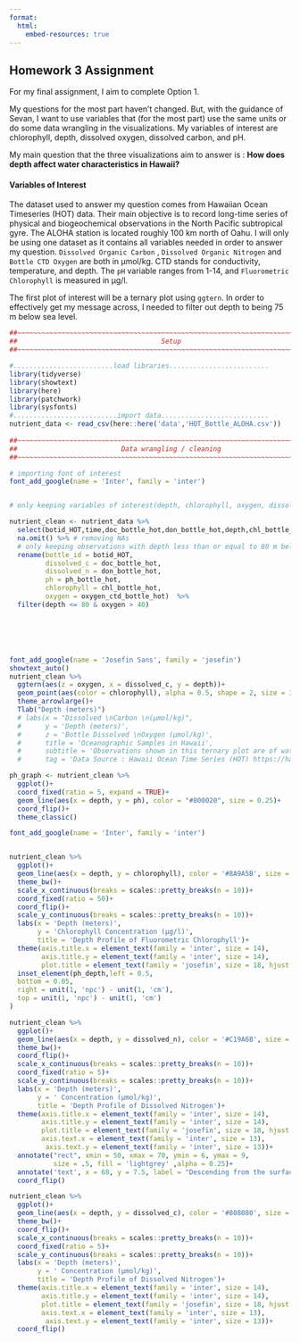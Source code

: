 ```yaml
---
format:
  html:
    embed-resources: true
---
```


## Homework 3 Assignment

For my final assignment, I aim to complete Option 1.

My questions for the most part haven't changed. But, with the guidance of Sevan, I want to use variables that (for the most part) use the same units or do some data wrangling in the visualizations. My variables of interest are chlorophyll, depth, dissolved oxygen, dissolved carbon, and pH.

My main question that the three visualizations aim to answer is : **How does depth affect water characteristics in Hawaii?**

#### Variables of Interest

The dataset used to answer my question comes from Hawaiian Ocean Timeseries (HOT) data. Their main objective is to record long-time series of physical and biogeochemical observations in the North Pacific subtropical gyre. The ALOHA station is located roughly 100 km north of Oahu. I will only be using one dataset as it contains all variables needed in order to answer my question. `Dissolved Organic Carbon` , `Dissolved Organic Nitrogen` and `Bottle CTD Oxygen` are both in µmol/kg. CTD stands for conductivity, temperature, and depth. The `pH` variable ranges from 1-14, and `Fluorometric Chlorophyll` is measured in µg/l.

The first plot of interest will be a ternary plot using `ggtern`. In order to effectively get my message across, I needed to filter out depth to being 75 m below sea level.

```r
##~~~~~~~~~~~~~~~~~~~~~~~~~~~~~~~~~~~~~~~~~~~~~~~~~~~~~~~~~~~~~~~~~~~~~~~~~~~~~~
##                                    Setup                                 ----
##~~~~~~~~~~~~~~~~~~~~~~~~~~~~~~~~~~~~~~~~~~~~~~~~~~~~~~~~~~~~~~~~~~~~~~~~~~~~~~

#.........................load libraries.........................
library(tidyverse)
library(showtext)
library(here)
library(patchwork)
library(sysfonts)
#..........................import data...........................
nutrient_data <- read_csv(here::here('data','HOT_Bottle_ALOHA.csv'))
  
##~~~~~~~~~~~~~~~~~~~~~~~~~~~~~~~~~~~~~~~~~~~~~~~~~~~~~~~~~~~~~~~~~~~~~~~~~~~~~~
##                          Data wrangling / cleaning                       ----
##~~~~~~~~~~~~~~~~~~~~~~~~~~~~~~~~~~~~~~~~~~~~~~~~~~~~~~~~~~~~~~~~~~~~~~~~~~~~~~

# importing font of interest
font_add_google(name = 'Inter', family = 'inter')


# only keeping variables of interest(depth, chlorophyll, oxygen, dissolved organic nitrogen )

nutrient_clean <- nutrient_data %>% 
  select(botid_HOT,time,doc_bottle_hot,don_bottle_hot,depth,chl_bottle_hot, botid_HOT,ph_bottle_hot, oxygen_ctd_bottle_hot, NO2_NO3_bottle_hot) %>% # selecting columns of interest
  na.omit() %>% # removing NAs
  # only keeping observations with depth less than or equal to 80 m below sea level
  rename(bottle_id = botid_HOT,
         dissolved_c = doc_bottle_hot,
         dissolved_n = don_bottle_hot,
         ph = ph_bottle_hot,
         chlorophyll = chl_bottle_hot,
         oxygen = oxygen_ctd_bottle_hot)  %>% 
  filter(depth <= 80 & oxygen > 40)






font_add_google(name = 'Josefin Sans', family = 'josefin')
showtext_auto()
nutrient_clean %>% 
  ggtern(aes(z = oxygen, x = dissolved_c, y = depth))+
  geom_point(aes(color = chlorophyll), alpha = 0.5, shape = 2, size = 3)+
  theme_arrowlarge()+
  Tlab("Depth (meters)")
  # labs(x = "Dissolved \nCarbon \n(µmol/kg)",
  #      y = 'Depth (meters)',
  #      z = 'Bottle Dissolved \nOxygen (µmol/kg)',
  #      title = 'Oceanographic Samples in Hawaii',
  #      subtitle = 'Observations shown in this ternary plot are of water samples from Niskin bottles mounted on the CTD rosette at HOT (Hawaii Ocean Time Series) \nstation ALOHA, the primary HOT sampling site.',
  #      tag = 'Data Source : Hawaii Ocean Time Series (HOT) https://hahana.soest.hawaii.edu/hot/')
```

```r
ph_graph <- nutrient_clean %>% 
  ggplot()+
  coord_fixed(ratio = 5, expand = TRUE)+
  geom_line(aes(x = depth, y = ph), color = "#800020", size = 0.25)+
  coord_flip()+
  theme_classic()
```

```r
font_add_google(name = 'Inter', family = 'inter')


nutrient_clean %>% 
  ggplot()+
  geom_line(aes(x = depth, y = chlorophyll), color = '#8A9A5B', size = 0.25)+
  theme_bw()+
  scale_x_continuous(breaks = scales::pretty_breaks(n = 10))+
  coord_fixed(ratio = 50)+
  coord_flip()+
  scale_y_continuous(breaks = scales::pretty_breaks(n = 10))+
  labs(x = 'Depth (meters)',
       y = 'Chlorophyll Concentration (µg/l)',
       title = 'Depth Profile of Fluorometric Chlorophyll')+
  theme(axis.title.x = element_text(family = 'inter', size = 14),
        axis.title.y = element_text(family = 'inter', size = 14),
        plot.title = element_text(family = 'josefin', size = 18, hjust = .5))+
  inset_element(ph_depth,left = 0.5, 
  bottom = 0.05, 
  right = unit(1, 'npc') - unit(1, 'cm'), 
  top = unit(1, 'npc') - unit(1, 'cm')
)
```

```r
nutrient_clean %>% 
  ggplot()+
  geom_line(aes(x = depth, y = dissolved_n), color = '#C19A6B', size = 0.25)+
  theme_bw()+
  coord_flip()+
  scale_x_continuous(breaks = scales::pretty_breaks(n = 10))+
  coord_fixed(ratio = 5)+
  scale_y_continuous(breaks = scales::pretty_breaks(n = 10))+
  labs(x = 'Depth (meters)',
       y = ' Concentration (µmol/kg)',
       title = 'Depth Profile of Dissolved Nitrogen')+
  theme(axis.title.x = element_text(family = 'inter', size = 14),
        axis.title.y = element_text(family = 'inter', size = 14),
        plot.title = element_text(family = 'josefin', size = 18, hjust = .5),
        axis.text.x = element_text(family = 'inter', size = 13),
         axis.text.y = element_text(family = 'inter', size = 13))+
  annotate("rect", xmin = 50, xmax = 70, ymin = 6, ymax = 9, 
           size = .5, fill = 'lightgrey' ,alpha = 0.25)+
  annotate('text', x = 68, y = 7.5, label = "Descending from the surface, the concentration of Nitrogen spikes to 9.36 µmol/kg. ", fontface = 'bold')+
  coord_flip()
```

```r
nutrient_clean %>% 
  ggplot()+
  geom_line(aes(x = depth, y = dissolved_c), color = '#808080', size = 0.25)+
  theme_bw()+
  coord_flip()+
  scale_x_continuous(breaks = scales::pretty_breaks(n = 10))+
  coord_fixed(ratio = 5)+
  scale_y_continuous(breaks = scales::pretty_breaks(n = 10))+
  labs(x = 'Depth (meters)',
       y = ' Concentration (µmol/kg)',
       title = 'Depth Profile of Dissolved Nitrogen')+
  theme(axis.title.x = element_text(family = 'inter', size = 14),
        axis.title.y = element_text(family = 'inter', size = 14),
        plot.title = element_text(family = 'josefin', size = 18, hjust = .5),
        axis.text.x = element_text(family = 'inter', size = 13),
         axis.text.y = element_text(family = 'inter', size = 13))+
  coord_flip()
```
